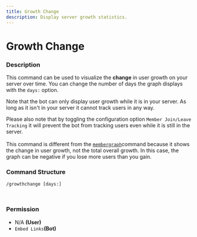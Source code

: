 ```yaml
---
title: Growth Change
description: Display server growth statistics.
---
```


# Growth Change
### Description

This command can be used to visualize the **change** in user growth on your server over time. You can change the number of days the graph displays with the `days:` option.

Note that the bot can only display user growth while it is in your server. As long as it isn't in your server it cannot track users in any way.&#x20;

Please also note that by toggling the configuration option `Member Join/Leave Tracking` it will prevent the bot from tracking users even while it is still in the server.\
\
This command is different from the [`membergraph`](member-graph.md)command because it shows the change in user growth, not the total overall growth. In this case, the graph can be negative if you lose more users than you gain.

### Command Structure

```
/growthchange [days:]
```

<figure><img src="https://i.imgur.com/tqaD79X.png" alt=""><figcaption></figcaption></figure>

<figure><img src="https://i.imgur.com/EWF3g7z.png" alt=""><figcaption></figcaption></figure>

### **Permission**

* N/A **(User)**
* `Embed Links`**(Bot)**
